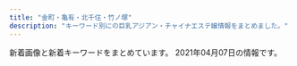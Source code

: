 ```yaml
---
title: "金町・亀有・北千住・竹ノ塚"
description: "キーワード別にの巨乳アジアン・チャイナエステ嬢情報をまとめました。"
---
```


新着画像と新着キーワードをまとめています。
2021年04月07日の情報です。

<DmmAffiliateIns />
<KeywordTable
  shops={
    [
    {
        "keywords": {},
        "station": "\u6885\u5cf6\u99c5",
        "img_links": [
            "http://relax-esthe.tokyo/css/m-top-right03.jpg",
            "http://relax-esthe.tokyo/css/staff/staff05.png",
            "http://relax-esthe.tokyo/css/m-head1.jpg",
            "http://relax-esthe.tokyo/css/staff/staff06.png",
            "http://relax-esthe.tokyo/css/staff/staff03.png",
            "http://relax-esthe.tokyo/css/staff/staff01.png",
            "http://relax-esthe.tokyo/css/m-top-right02.jpg",
            "http://relax-esthe.tokyo/css/staff/staff07.png",
            "http://relax-esthe.tokyo/images/call.png",
            "http://relax-esthe.tokyo/css/staff/staff0n.png",
            "http://relax-esthe.tokyo/css/top-left01.jpg",
            "http://relax-esthe.tokyo/css/m-yejiao.jpg",
            "http://relax-esthe.tokyo/css/m-top-right04.jpg",
            "http://relax-esthe.tokyo/css/staff/staff08.png",
            "http://relax-esthe.tokyo/css/m-top-right01.jpg",
            "http://relax-esthe.tokyo/css/m-top02.jpg",
            "http://relax-esthe.tokyo/css/staff/staff02.png",
            "http://relax-esthe.tokyo/css/m-right.jpg",
            "http://relax-esthe.tokyo/css/m-left.jpg"
        ],
        "name": "Amor-\u30a2\u30e2\u30fc\u30eb-",
        "url": "http://relax-esthe.tokyo/"
    },
    {
        "url": "http://manzoku666.ests.jp/",
        "img_links": [],
        "keywords": {},
        "name": "\u6e80\u8db3\u5ea6666",
        "station": "JR\u4e80\u6709\u99c5\u5317\u53e3"
    },
    {
        "keywords": {
            "86": 3,
            "87": 3
        },
        "name": "\u5927\u5bb6\u65cf",
        "station": "\u7af9\u30ce\u585a\u99c5\u6771\u53e3",
        "url": "http://esthe-aroma.xyz/",
        "img_links": [
            "http://esthe-aroma.xyz/images/clear.png",
            "http://esthe-aroma.xyz/images/esthe2.jpg",
            "http://esthe-aroma.xyz/images/staff.png",
            "http://esthe-aroma.xyz/images/cg02.jpg",
            "http://esthe-aroma.xyz/images/header3.png",
            "http://esthe-aroma.xyz/images/friend.png",
            "http://esthe-aroma.xyz/images/acc.jpg",
            "http://esthe-aroma.xyz/images/esthe1.jpg",
            "http://esthe-aroma.xyz/images/main-sp.jpg",
            "http://esthe-aroma.xyz/images/home_002.png",
            "http://esthe-aroma.xyz/images/acc1.jpg",
            "http://esthe-aroma.xyz/images/esthe3.jpg",
            "http://esthe-aroma.xyz/images/main1.jpg",
            "http://esthe-aroma.xyz/images/info.png",
            "http://esthe-aroma.xyz/images/cg01.jpg",
            "http://esthe-aroma.xyz/images/gallery.png",
            "http://esthe-aroma.xyz/images/link.png",
            "http://esthe-aroma.xyz/images/blog_002.png",
            "http://esthe-aroma.xyz/images/home.png"
        ]
    },
    {
        "img_links": [
            "http://www.luckystar.esturl.com/files/005-03.jpg",
            "http://www.luckystar.esturl.com/images/slider/2.jpg",
            "http://www.luckystar.esturl.com/img/pickup.jpg",
            "http://www.luckystar.esturl.com/files/002.jpg",
            "http://www.luckystar.esturl.com/files/005-02.jpg",
            "http://www.luckystar.esturl.com/files/002-02.jpg",
            "http://www.luckystar.esturl.com/files/003.jpg",
            "http://www.luckystar.esturl.com/files/001-02.jpg",
            "http://www.luckystar.esturl.com/files/001.jpg",
            "http://www.luckystar.esturl.com/files/001-03.jpg",
            "http://www.luckystar.esturl.com/images/slider/1.jpg",
            "http://www.luckystar.esturl.com/images/slider/3.jpg",
            "http://www.luckystar.esturl.com/files/003-03.jpg",
            "http://www.luckystar.esturl.com/files/002-03.jpg",
            "http://www.luckystar.esturl.com/files/003-02.jpg",
            "http://www.luckystar.esturl.com/files/005.jpg",
            "http://www.luckystar.esturl.com/img/goback.jpg",
            "http://www.luckystar.esturl.com/img/ttl_news.png",
            "http://www.luckystar.esturl.com/img/tel.png",
            "http://www.luckystar.esturl.com/img/btn_blog.png",
            "http://www.luckystar.esturl.com/img/ttl_info.png"
        ],
        "keywords": {
            "87": 4,
            "C": 11,
            "86": 4,
            "D": 8
        },
        "station": "JR\u4e80\u6709\u99c5\u5317\u53e3",
        "url": "http://www.luckystar.esturl.com/",
        "name": "\u30e9\u30c3\u30ad\u30fc\u30b9\u30bf\u30fc"
    },
    {
        "keywords": {},
        "station": "\u7dbe\u702c\u99c5\u897f\u53e3",
        "img_links": [
            "http://e-luxury.work/images/3.jpg",
            "http://e-luxury.work/images/1.jpg",
            "http://e-luxury.work/images/news.jpg",
            "http://e-luxury.work/img/mina1.jpg",
            "http://e-luxury.work/img/eri1.jpg",
            "http://e-luxury.work/images/int2.jpg",
            "http://e-luxury.work/img/kayo1.jpg",
            "http://e-luxury.work/images/6.jpg",
            "http://e-luxury.work/images/mobile.jpg",
            "http://e-luxury.work/images/sys.jpg",
            "http://e-luxury.work/images/4.jpg",
            "http://e-luxury.work/img/momoka1.jpg",
            "http://e-luxury.work/images/tel.jpg",
            "http://e-luxury.work/images/staff_t.jpg",
            "http://e-luxury.work/images/int1.jpg",
            "http://e-luxury.work/images/head.jpg",
            "http://e-luxury.work/images/tt.jpg",
            "http://e-luxury.work/img/kayo2.jpg",
            "http://e-luxury.work/images/7.jpg",
            "http://e-luxury.work/images/b1.jpg",
            "http://e-luxury.work/img/minami1.jpg",
            "http://e-luxury.work/images/2.jpg",
            "http://e-luxury.work/images/ta.jpg",
            "http://e-luxury.work/img/yuki1.jpg",
            "http://e-luxury.work/img/mimi1.jpg",
            "http://e-luxury.work/images/5.jpg",
            "http://e-luxury.work/images/interior_t.jpg"
        ],
        "name": "Angel",
        "url": "http://e-luxury.work/"
    },
    {
        "station": "JR\u91d1\u753a\u99c5\u5317\u53e3",
        "img_links": [
            "http://iyasinobara.oks.bz/photos/sites/36/2021/03/2021030303232197.jpg",
            "http://iyasinobara.oks.bz/images/top.jpg",
            "http://iyasinobara.oks.bz/photos/sites/36/2020/02/2020021401252254.jpg",
            "http://iyasinobara.oks.bz/images/s_staff.jpg",
            "http://iyasinobara.oks.bz/images/s_shedule.jpg",
            "http://iyasinobara.oks.bz/images/room1.jpg",
            "http://iyasinobara.oks.bz/photos/sites/36/2020/11/2020112101523963.jpg",
            "http://iyasinobara.oks.bz/images/room4.jpg",
            "http://iyasinobara.oks.bz/photos/sites/36/2019/12/2019121401184994.jpg",
            "http://iyasinobara.oks.bz/images/s_news.jpg",
            "http://iyasinobara.oks.bz/images/room2.jpg",
            "http://iyasinobara.oks.bz/images/mobile.jpg",
            "http://iyasinobara.oks.bz/images/room3.jpg"
        ],
        "name": "\u7652\u3057\u306e\u8594\u8587",
        "keywords": {
            "C": 16,
            "F": 5,
            "85": 5,
            "82": 5,
            "90": 5,
            "D": 10,
            "87": 5
        },
        "url": "http://iyasinobara.oks.bz/"
    },
    {
        "url": "https://anna.iest.info/",
        "keywords": {
            "80": 23,
            "85": 23,
            "87": 92,
            "D": 153,
            "86": 84,
            "88": 23,
            "C": 46,
            "E": 69,
            "83": 23
        },
        "station": "\u7af9\u30ce\u585a\u99c5\u6771\u53e3",
        "name": "\u5b89\u5a1c\u30fb\u30a2\u30f3\u30ca",
        "img_links": [
            "https://anna.iest.info/photos/sites/32/2020/09/2020092310053021.jpg",
            "https://anna.iest.info/images/room2.jpg",
            "https://anna.iest.info/photos/sites/32/2020/11/2020110204554291.jpg",
            "https://anna.iest.info/photos/sites/32/2021/01/2021012102543828.jpg",
            "https://anna.iest.info/photos/sites/32/2021/04/2021040703585933.jpg",
            "https://anna.iest.info/images/room1.jpg",
            "https://anna.iest.info/images/side_link03.png",
            "https://anna.iest.info/photos/sites/32/2020/12/2020122407252653.jpg",
            "https://anna.iest.info/photos/sites/32/2020/09/2020092310084345.jpg",
            "https://anna.iest.info/photos/sites/32/2021/03/202103090634171.jpg",
            "https://anna.iest.info/photos/sites/32/2021/01/202101230226466.jpg",
            "https://anna.iest.info/images/room3.jpg",
            "https://anna.iest.info/photos/sites/32/2021/03/2021030906341691.jpg",
            "https://anna.iest.info/images/room4.jpg",
            "https://anna.iest.info/images/05.jpg",
            "https://anna.iest.info/photos/sites/32/2020/09/2020092310230663.jpg",
            "https://anna.iest.info/images/09.jpg",
            "https://anna.iest.info/photos/sites/32/2020/09/2020092310095442.jpg",
            "https://anna.iest.info/photos/sites/32/2021/01/2021012102544587.jpg",
            "https://anna.iest.info/photos/sites/32/2021/01/2021012302265121.jpg",
            "https://anna.iest.info/photos/sites/32/2020/09/2020092310180247.jpg",
            "https://anna.iest.info/photos/sites/32/2020/09/2020092404431618.jpg",
            "https://anna.iest.info/images/top.png",
            "https://anna.iest.info/images/side_link02.png",
            "https://anna.iest.info/images/sp_top.jpg",
            "https://anna.iest.info/photos/sites/32/2020/09/2020092310053060.jpg",
            "https://anna.iest.info/photos/sites/32/2020/09/2020092310104790.jpg",
            "https://anna.iest.info/photos/sites/32/2020/10/2020102309073277.jpg"
        ]
    },
    {
        "url": "https://2020-es.com/",
        "keywords": {},
        "img_links": [
            "https://2020-es.com/uploaded/girlinfo/6/G1_6_1.jpg",
            "https://2020-es.com/img/photo_button.png",
            "https://2020-es.com/img/course/1.png",
            "https://2020-es.com/img/course/3.png",
            "https://2020-es.com/img/course/4.png",
            "https://2020-es.com/uploaded/girlinfo/7/G1_7_1.jpg",
            "https://2020-es.com/img/menu/1_off.png",
            "https://2020-es.com/img/fmenu/4_off.png",
            "https://2020-es.com/img/menu/6_off.png",
            "https://2020-es.com/img/menu/5_off.png",
            "https://2020-es.com/img/menu/3_off.png",
            "https://2020-es.com/img/fmenu/3_off.png",
            "https://2020-es.com/img/fmenu/2_off.png",
            "https://2020-es.com/img/course/2.png",
            "https://2020-es.com/img/fmenu/call_off.png",
            "https://2020-es.com/img/google_button.png",
            "https://2020-es.com/img/menu/2_off.png",
            "https://2020-es.com/img/menu/4_off.png",
            "https://2020-es.com/img/fmenu/1_off.png"
        ],
        "name": "2020",
        "station": "JR\u4e80\u6709\u99c5\u5317\u53e3"
    },
    {
        "img_links": [
            "https://image.jimcdn.com/app/cms/image/transf/dimension=1080x1024:format=jpg/path/s491738307dab8ed0/image/i8114f4be25f79eef/version/1617353476/image.jpg",
            "https://image.jimcdn.com/app/cms/image/transf/none/path/s491738307dab8ed0/image/iba7a970dbc047ea1/version/1615546334/image.jpg",
            "https://image.jimcdn.com/app/cms/image/transf/dimension=1080x1024:format=jpg/path/s491738307dab8ed0/image/i0ab0a1b77accb1c7/version/1616305682/image.jpg",
            "https://image.jimcdn.com/app/cms/image/transf/dimension=1080x1024:format=jpg/path/s491738307dab8ed0/image/ie54739bfe4411825/version/1617353438/image.jpg",
            "https://image.jimcdn.com/app/cms/image/transf/none/path/s491738307dab8ed0/image/i5806f8c0fbbca598/version/1417614009/image.jpg"
        ],
        "url": "https://kungangm.jimdofree.com/",
        "name": "\u541b\u5b89",
        "station": "\u5800\u5207\u83d6\u84b2\u5712\u99c5",
        "keywords": {}
    },
    {
        "name": "\u7e01",
        "img_links": [
            "http://rakuen.ies.fun/images/mobile.jpg",
            "http://rakuen.ies.fun/images/s_news.jpg",
            "http://rakuen.ies.fun/images/tel.jpg",
            "http://rakuen.ies.fun/images/s3.jpg",
            "http://rakuen.ies.fun/images/s_staff.png",
            "http://rakuen.ies.fun/images/info2.jpg",
            "http://rakuen.ies.fun/photos/sites/40/2021/04/2021040203112232.jpg",
            "http://rakuen.ies.fun/photos/sites/40/2021/04/2021040203112138.jpg",
            "http://rakuen.ies.fun/images/s_link.png",
            "http://rakuen.ies.fun/images/room2.jpg",
            "http://rakuen.ies.fun/images/room4.jpg",
            "http://rakuen.ies.fun/photos/sites/40/2021/04/2021040203112298.jpg",
            "http://rakuen.ies.fun/images/room3.jpg",
            "http://rakuen.ies.fun/images/info.jpg",
            "http://rakuen.ies.fun/images/room1.jpg",
            "http://rakuen.ies.fun/photos/sites/40/2021/04/202104020311230.jpg"
        ],
        "station": "\u897f\u65b0\u4e95\u99c5\u897f\u53e3",
        "keywords": {
            "86": 10,
            "85": 5,
            "\u80f8": 2,
            "D": 15,
            "C": 5,
            "83": 5
        },
        "url": "http://rakuen.ies.fun/"
    },
    {
        "keywords": {},
        "name": "\u7652\u3057\u306e\u5bb6",
        "station": "JR\u4e80\u6709\u99c5\u5317\u53e3",
        "img_links": [
            "http://www.maria0228.com/img/yuri.jpg",
            "http://www.maria0228.com/img/nana.jpg",
            "http://www.maria0228.com/img/danni.jpg",
            "http://www.maria0228.com/img/2.jpg",
            "http://www.maria0228.com/img/1.jpg",
            "http://www.maria0228.com/img/5.jpg",
            "http://www.maria0228.com/img/6.jpg",
            "http://www.maria0228.com/img/7.jpg",
            "http://www.maria0228.com/img/erika.jpg",
            "http://www.maria0228.com/img/aya.jpg",
            "http://www.maria0228.com/img/3.jpg",
            "http://www.maria0228.com/img/mina.jpg",
            "http://www.maria0228.com/img/ayumi.jpg",
            "http://www.maria0228.com/img/4.jpg"
        ],
        "url": "http://www.maria0228.com/"
    },
    {
        "name": "\u5065\u5eb7\u306e\u5bb6",
        "keywords": {},
        "url": "http://kenkounoie-umejima.este88.com/",
        "img_links": [
            "http://kenkounoie-umejima.este88.com/images/qr.jpg",
            "http://kenkounoie-umejima.este88.com/gals/ai1.jpg",
            "http://kenkounoie-umejima.este88.com/images/acc1.jpg",
            "http://kenkounoie-umejima.este88.com/gals/akane1.jpg",
            "http://kenkounoie-umejima.este88.com/images/acc5.jpg",
            "http://kenkounoie-umejima.este88.com/images/img4.jpg",
            "http://kenkounoie-umejima.este88.com/images/info.png",
            "http://kenkounoie-umejima.este88.com/gals/rika1.jpg",
            "http://kenkounoie-umejima.este88.com/images/acc3.jpg",
            "http://kenkounoie-umejima.este88.com/gals/emi1.jpg",
            "http://kenkounoie-umejima.este88.com/i/sp02.jpg",
            "http://kenkounoie-umejima.este88.com/images/img2.jpg",
            "http://kenkounoie-umejima.este88.com/images/acc4.jpg",
            "http://kenkounoie-umejima.este88.com/gals/mimi1.jpg",
            "http://kenkounoie-umejima.este88.com/images/img3.jpg",
            "http://kenkounoie-umejima.este88.com/images/img1.jpg",
            "http://kenkounoie-umejima.este88.com/images/acc2.jpg",
            "http://kenkounoie-umejima.este88.com/gals/risa1.jpg",
            "http://kenkounoie-umejima.este88.com/gals/kiki1.jpg"
        ],
        "station": "\u6885\u5cf6\u99c5"
    },
    {
        "url": "http://ayase-ai.jpest.net/",
        "keywords": {},
        "name": "\u611b",
        "img_links": [
            "http://ayase-ai.jpest.net/uploads//sites/33/2020/11/g1-225x300.jpg",
            "http://ayase-ai.jpest.net/uploads//sites/33/2020/12/main_bottom.png",
            "http://ayase-ai.jpest.net/uploads//sites/33/2020/11/g6.jpg",
            "http://ayase-ai.jpest.net/uploads//sites/33/2020/12/shishu-2.png",
            "http://ayase-ai.jpest.net/uploads//sites/33/2020/12/re.jpg",
            "http://ayase-ai.jpest.net/uploads//sites/33/2020/12/r3-1.png",
            "http://ayase-ai.jpest.net/uploads//sites/33/2020/11/g2-225x300.jpg",
            "http://ayase-ai.jpest.net/uploads//sites/33/2020/12/r2-1.png",
            "http://ayase-ai.jpest.net/uploads//sites/33/2020/12/r4-1.png",
            "http://ayase-ai.jpest.net/uploads//sites/33/2020/11/g5-225x300.jpg",
            "http://ayase-ai.jpest.net/uploads//sites/33/2021/01/g1-225x300.jpg",
            "http://ayase-ai.jpest.net/uploads//sites/33/2020/11/m-top02-1.jpg",
            "http://ayase-ai.jpest.net/uploads//sites/33/2020/12/main_top.png",
            "http://ayase-ai.jpest.net/uploads//sites/33/2020/12/mobile-1.jpg",
            "http://ayase-ai.jpest.net/uploads//sites/33/2020/11/g2.jpg",
            "http://ayase-ai.jpest.net/uploads//sites/33/2020/12/main_top-1.png",
            "http://ayase-ai.jpest.net/uploads//sites/33/2020/11/g1.jpg",
            "http://ayase-ai.jpest.net/uploads//sites/33/2020/11/g3.jpg",
            "http://ayase-ai.jpest.net/uploads//sites/33/2020/11/g5.jpg",
            "http://ayase-ai.jpest.net/uploads//sites/33/2020/12/main_bottom-1.png",
            "http://ayase-ai.jpest.net/uploads//sites/33/2020/11/g4.jpg",
            "http://ayase-ai.jpest.net/uploads//sites/33/2020/12/r1.png",
            "http://ayase-ai.jpest.net/uploads//sites/33/2020/11/g3-225x300.jpg",
            "http://ayase-ai.jpest.net/uploads//sites/33/2020/12/ss.png",
            "http://ayase-ai.jpest.net/uploads//sites/33/2020/12/ma01-1.jpg",
            "http://ayase-ai.jpest.net/uploads//sites/33/2020/11/g4-225x300.jpg",
            "http://ayase-ai.jpest.net/uploads//sites/33/2021/01/g1.jpg",
            "http://ayase-ai.jpest.net/uploads//sites/33/2020/11/g6-225x300.jpg"
        ],
        "station": "\u7dbe\u702c\u99c5\u6771\u53e3"
    },
    {
        "station": "JR\u4e80\u6709\u99c5\u5357\u53e3",
        "name": "Plaisir\u30fb\u30d7\u30ec\u30b8\u30fc\u30eb",
        "img_links": [
            "https://bright.xyz.mn/images/top.png",
            "https://bright.xyz.mn/images/mobile.jpg",
            "https://bright.xyz.mn/photos/sites/10/2020/02/2020022201512635-308x411.jpg",
            "https://bright.xyz.mn/photos/sites/10/2020/07/202007261153576.jpg",
            "https://bright.xyz.mn/photos/sites/10/2021/02/2021020306534154-308x411.jpg",
            "https://bright.xyz.mn/photos/sites/10/2020/08/2020081003373252.jpg",
            "https://bright.xyz.mn/photos/sites/10/2020/02/2020022201512635.jpg",
            "https://bright.xyz.mn/photos/sites/10/2020/01/2020010607464468-308x411.jpg",
            "https://bright.xyz.mn/photos/sites/10/2020/02/2020022201512671.jpg",
            "https://bright.xyz.mn/photos/sites/10/2021/02/2021021807083143.jpg",
            "https://bright.xyz.mn/images/s_news.jpg",
            "https://bright.xyz.mn/photos/sites/10/2020/11/2020112603202074.jpg",
            "https://bright.xyz.mn/photos/sites/10/2021/03/2021031707474096.jpg",
            "https://bright.xyz.mn/photos/sites/10/2020/08/2020081003373131.jpg",
            "https://bright.xyz.mn/images/s_therapist.jpg",
            "https://bright.xyz.mn/photos/sites/10/2020/07/2020072611535558.jpg",
            "https://bright.xyz.mn/photos/sites/10/2020/11/2020112603202074-308x411.jpg",
            "https://bright.xyz.mn/photos/sites/10/2020/11/2020110507362248.jpg",
            "https://bright.xyz.mn/images/line.png",
            "https://bright.xyz.mn/images/s_face.jpg",
            "https://bright.xyz.mn/photos/sites/10/2021/03/2021031707474096-308x411.jpg",
            "https://bright.xyz.mn/photos/sites/10/2020/01/2020010607464468.jpg",
            "https://bright.xyz.mn/images/1.jpg",
            "https://bright.xyz.mn/images/s_pick.png",
            "https://bright.xyz.mn/images/new.jpg",
            "https://bright.xyz.mn/images/2.jpg",
            "https://bright.xyz.mn/images/s_link.jpg",
            "https://bright.xyz.mn/images/news_bj3.jpg",
            "https://bright.xyz.mn/images/end.png",
            "https://bright.xyz.mn/images/staff_bj3.jpg",
            "https://bright.xyz.mn/photos/sites/10/2020/07/2020072612030016.jpg",
            "https://bright.xyz.mn/photos/sites/10/2021/02/2021020306534154.jpg"
        ],
        "keywords": {
            "92": 20,
            "87": 40,
            "E": 64,
            "89": 20,
            "H": 20,
            "F": 40,
            "D": 64,
            "83": 20,
            "86": 20,
            "88": 80,
            "G": 22
        },
        "url": "https://bright.xyz.mn/"
    },
    {
        "keywords": {
            "C": 2,
            "89": 1,
            "87": 2,
            "D": 1
        },
        "url": "http://raku.est888.com/",
        "img_links": [
            "http://raku.est888.com/css/staff/staff0001-a.png",
            "http://raku.est888.com/css/staff/staff002-a.png",
            "http://raku.est888.com/css/osusume01.jpg",
            "http://raku.est888.com/css/tel.png",
            "http://raku.est888.com/css/nav/nav-004.jpg",
            "http://raku.est888.com/css/staff/staff01-a.png",
            "http://raku.est888.com/css/nav/nav-001.jpg",
            "http://raku.est888.com/css/nav/nav-006.jpg",
            "http://raku.est888.com/css/nav/nav-003.jpg",
            "http://raku.est888.com/css/top02-left.png",
            "http://raku.est888.com/css/nav/nav-002.jpg",
            "http://raku.est888.com/css/nav/nav-005.jpg",
            "http://raku.est888.com/css/01.jpg"
        ],
        "name": "\u697d",
        "station": "JR\u91d1\u753a\u99c5\u5317\u53e3"
    },
    {
        "img_links": [
            "http://komajo2.a1.ies.bz/upload/sites/13/2021/03/2021031018112457.jpg",
            "http://komajo2.a1.ies.bz/upload/sites/13/2021/03/2021031018104675.jpg",
            "https://lux.abnavi.info/images/room1.jpg",
            "https://lux.abnavi.info/images/nbj3.jpg",
            "https://lux.abnavi.info/images/room3.jpg",
            "https://lux.abnavi.info/images/s_pick.jpg",
            "https://lux.abnavi.info/photos/sites/13/2021/03/2021032112464790.jpg",
            "https://lux.abnavi.info/images/top.png",
            "https://lux.abnavi.info/images/s_staff.png",
            "https://lux.abnavi.info/photos/sites/13/2021/03/2021031018112378.jpg",
            "https://lux.abnavi.info/images/info.jpg",
            "https://lux.abnavi.info/images/s_news.png",
            "https://lux.abnavi.info/photos/sites/13/2021/03/2021031018112457.jpg",
            "http://komajo2.a1.ies.bz/upload/sites/13/2021/03/2021031018104825.jpg",
            "https://lux.abnavi.info/photos/sites/13/2021/03/2021031018104825.jpg",
            "https://lux.abnavi.info/photos/sites/13/2021/03/202103101811253.jpg",
            "https://lux.abnavi.info/images/room2.jpg",
            "https://lux.abnavi.info/images/nbj1.png",
            "http://komajo2.a1.ies.bz/upload/sites/13/2021/03/202103101811253.jpg",
            "https://lux.abnavi.info/images/room4.jpg",
            "http://komajo2.a1.ies.bz/upload/sites/13/2021/03/2021031018112378.jpg",
            "https://lux.abnavi.info/photos/sites/13/2021/03/2021031018104675.jpg",
            "https://lux.abnavi.info/images/mobile.png",
            "https://lux.abnavi.info/images/s_link.png"
        ],
        "name": "Bijou\uff5e\u30d3\u30b8\u30e5\u30fc\uff5e",
        "station": "JR\u4e80\u6709\u99c5\u5357\u53e3",
        "keywords": {
            "86": 1,
            "90": 1,
            "E": 2,
            "87": 2,
            "85": 1,
            "D": 2,
            "F": 2,
            "88": 1,
            "C": 14
        },
        "url": "https://lux.abnavi.info/"
    },
    {
        "url": "http://urara.tyo.cm/",
        "station": "JR\u91d1\u753a\u99c5\u5317\u53e3",
        "keywords": {
            "86": 48,
            "87": 12,
            "84": 12,
            "85": 48,
            "D": 120
        },
        "name": "\u9e97",
        "img_links": [
            "http://urara.tyo.cm/photos/sites/5/2020/11/2020112706272440.jpg",
            "http://urara.tyo.cm/images/link_nav03.png",
            "http://urara.tyo.cm/photos/sites/5/2020/07/2020072904152474.jpg",
            "http://urara.tyo.cm/images/slider02.png",
            "http://urara.tyo.cm/photos/sites/5/2020/07/2020072904152344.jpg",
            "http://urara.tyo.cm/photos/sites/5/2021/02/2021021804210413.jpg",
            "http://urara.tyo.cm/images/link_nav05.png",
            "http://urara.tyo.cm/photos/sites/5/2020/10/2020101305325670.jpg",
            "http://urara.tyo.cm/images/link_nav01.png",
            "http://urara.tyo.cm/images/link_nav06.png",
            "http://urara.tyo.cm/images/tit_info01.png",
            "http://urara.tyo.cm/photos/sites/5/2021/03/2021032608104729.jpg",
            "http://urara.tyo.cm/images/link_nav02.png",
            "http://urara.tyo.cm/images/top.png",
            "http://urara.tyo.cm/photos/sites/5/2020/08/2020082101302071.jpg",
            "http://urara.tyo.cm/images/bg_infotit.png",
            "http://urara.tyo.cm/images/tit_staff02.png",
            "http://urara.tyo.cm/images/tit_info02.png",
            "http://urara.tyo.cm/images/slider01.png",
            "http://urara.tyo.cm/photos/sites/5/2020/09/2020091508111353.jpg",
            "http://urara.tyo.cm/images/slider03.png",
            "http://urara.tyo.cm/images/link_nav04.png",
            "http://urara.tyo.cm/images/ico02.png",
            "http://urara.tyo.cm/images/tit_staff01.png",
            "http://urara.tyo.cm/photos/sites/5/2020/07/2020072904152581.jpg",
            "http://urara.tyo.cm/photos/sites/5/2020/07/2020072904152438.jpg",
            "http://urara.tyo.cm/images/pagetop.png"
        ]
    },
    {
        "url": "http://ningyo-hime.com/",
        "img_links": [
            "http://ningyo-hime.com/js/sliderLine/slide_prev.png",
            "http://ningyo-hime.com/staffPhoto/s20200707192550.jpg",
            "http://ningyo-hime.com/images/mobile.jpg",
            "http://ningyo-hime.com/staffPhoto/s20191003141511.jpg",
            "http://ningyo-hime.com/images/slider1/01.jpg",
            "http://ningyo-hime.com/uploadfiles/Image/campaignNingyoHimeCom.jpg",
            "http://ningyo-hime.com/staffPhoto/b20191003141511.jpg",
            "http://ningyo-hime.com/staffPhoto/b20201212104914.jpg",
            "http://ningyo-hime.com/staffPhoto/b20200905132814.jpg",
            "http://ningyo-hime.com/staffPhoto/s20201212112712.jpg",
            "http://ningyo-hime.com/images/returnBtn.png",
            "http://ningyo-hime.com/staffPhoto/s20201101082513.jpg",
            "http://ningyo-hime.com/staffPhoto/s20200626161755.jpg",
            "http://ningyo-hime.com/staffPhoto/s20201230174356.jpg",
            "http://ningyo-hime.com/staffPhoto/b20200626161755.jpg",
            "http://ningyo-hime.com/images/slider1/03.jpg",
            "http://ningyo-hime.com/staffPhoto/b20201101082513.jpg",
            "http://ningyo-hime.com/staffPhoto/b20201230174356.jpg",
            "http://ningyo-hime.com/staffPhoto/b20200707192550.jpg",
            "http://ningyo-hime.com/staffPhoto/b20201212112712.jpg",
            "http://ningyo-hime.com/js/sliderLine/slide_next.png",
            "http://ningyo-hime.com/images/gallery1.png",
            "http://ningyo-hime.com/staffPhoto/b20200630134438.jpg",
            "http://ningyo-hime.com/staffPhoto/s20200905132814.jpg",
            "http://ningyo-hime.com/staffPhoto/s20201212104914.jpg",
            "http://ningyo-hime.com/staffPhoto/s20200630134438.jpg"
        ],
        "station": "\u7dbe\u702c\u99c5\u6771\u53e3",
        "name": "\u4eba\u9b5a\u59eb",
        "keywords": {
            "D": 5,
            "C": 2,
            "84": 1
        }
    },
    {
        "keywords": {
            "C": 3,
            "85": 2,
            "D": 3,
            "91": 1,
            "89": 1,
            "84": 1,
            "E": 1,
            "90": 5
        },
        "img_links": [
            "http://spring.est888.com/css/staff/staff17-b.png",
            "http://spring.est888.com/css/staff/staff17.png",
            "http://spring.est888.com/css/staff/staff012-b.png",
            "http://spring.est888.com/css/staff/staff11-b.png",
            "http://spring.est888.com/css/staff/staff004.png",
            "http://spring.est888.com/css/staff/staff11-a.png",
            "http://spring.est888.com/css/staff/staff11.png",
            "http://spring.est888.com/css/staff/staff001.png",
            "http://spring.est888.com/css/staff/staff001-a.png",
            "http://spring.est888.com/css/staff/staff16-a.png",
            "http://spring.est888.com/css/staff/staff0005.png",
            "http://spring.est888.com/css/staff/staff004-a.png",
            "http://spring.est888.com/css/staff/staff004-b.png",
            "http://spring.est888.com/css/staff/staff0005-b.png",
            "http://spring.est888.com/css/staff/staff17-a.png",
            "http://spring.est888.com/css/nav/nav-005.png",
            "http://spring.est888.com/css/staff/staff14.png",
            "http://spring.est888.com/css/top0000000003.jpg",
            "http://spring.est888.com/css/staff/staff0005-a.png",
            "http://spring.est888.com/css/staff/staff16-b.png",
            "http://spring.est888.com/css/nav/nav-002.png",
            "http://spring.est888.com/css/nav/nav-006.png",
            "http://spring.est888.com/css/staff/staff001-b.png",
            "http://spring.est888.com/css/nav/nav-004.png",
            "http://spring.est888.com/css/tel.png",
            "http://spring.est888.com/css/staff/staff16.png",
            "http://spring.est888.com/css/top001.png",
            "http://spring.est888.com/css/staff/staff012-a.png",
            "http://spring.est888.com/css/staff/staff0010-b.png",
            "http://spring.est888.com/css/staff/staff010-a.png",
            "http://spring.est888.com/css/staff/staff012.png",
            "http://spring.est888.com/css/staff/staff13.png",
            "http://spring.est888.com/css/staff/staff14-a.png",
            "http://spring.est888.com/css/staff/staff010.png",
            "http://spring.est888.com/css/staff/staff13-a.png",
            "http://spring.est888.com/css/staff/staff14-b.png",
            "http://spring.est888.com/css/nav/nav-003.png",
            "http://spring.est888.com/css/nav/nav-001.png"
        ],
        "station": "JR\u91d1\u753a\u99c5\u5317\u53e3",
        "name": "Spring \uff5e\u30b9\u30d7\u30ea\u30f3\u30b0\uff5e",
        "url": "http://spring.est888.com/"
    },
    {
        "url": "http://www.yurikago-massage.work/",
        "station": "JR\u91d1\u753a\u99c5\u5317\u53e3",
        "img_links": [
            "http://www.yurikago-massage.work/img/st8.jpg",
            "http://www.yurikago-massage.work/img/st13.jpg",
            "http://www.yurikago-massage.work/img/sta12.jpg",
            "http://www.yurikago-massage.work/img/sta8.jpg",
            "http://www.yurikago-massage.work/img/fla-1.jpg",
            "http://www.yurikago-massage.work/img/st6.jpg",
            "http://www.yurikago-massage.work/img/st09.jpg",
            "http://www.yurikago-massage.work/img/sta10.jpg",
            "http://www.yurikago-massage.work/img/sta11.jpg",
            "http://www.yurikago-massage.work/img/sta6.jpg",
            "http://www.yurikago-massage.work/img/st11.jpg",
            "http://www.yurikago-massage.work/img/sta7.jpg",
            "http://www.yurikago-massage.work/img/sta9.jpg",
            "http://www.yurikago-massage.work/img/st10.jpg",
            "http://www.yurikago-massage.work/img/nos.jpg",
            "http://www.yurikago-massage.work/img/st12.jpg",
            "http://www.yurikago-massage.work/img/st7.jpg",
            "http://www.yurikago-massage.work/img/st9.jpg",
            "http://www.yurikago-massage.work/img/mo.png",
            "http://www.yurikago-massage.work/img/botton.jpg",
            "http://www.yurikago-massage.work/img/fla-2.jpg",
            "http://www.yurikago-massage.work/img/sta13.jpg"
        ],
        "name": "\u3086\u308a\u304b\u3054",
        "keywords": {
            "85": 8,
            "87": 4,
            "F": 4,
            "C": 15,
            "E": 4,
            "D": 14,
            "86": 6,
            "88": 4
        }
    },
    {
        "url": "http://iris.este.work/",
        "station": "JR\u5317\u5343\u4f4f\u99c5\u6771\u53e3",
        "name": "IRIS \uff5e\u30a2\u30a4\u30ea\u30b9\uff5e",
        "keywords": {
            "84": 1,
            "83": 1,
            "D": 4,
            "85": 3,
            "87": 1,
            "E": 2,
            "C": 2,
            "86": 3,
            "90": 1
        },
        "img_links": [
            "http://iris.este.work/2/uploadimg/1604372331.jpg",
            "http://iris.este.work/s1.png",
            "http://iris.este.work/sys2.jpg",
            "http://iris.este.work/staff_t.jpg",
            "http://iris.este.work/2/uploadimg/1607661251.jpg",
            "http://iris.este.work/sys1.jpg",
            "http://iris.este.work/2/uploadimg/1597806778.jpg",
            "http://iris.este.work/news.jpg",
            "http://iris.este.work/2/uploadimg/1610606666.jpg",
            "http://iris.este.work/2/uploadimg/1615527059.jpeg",
            "http://iris.este.work/int1.png",
            "http://iris.este.work/2/uploadimg/1591787978.jpg",
            "http://iris.este.work/2/uploadimg/1597642441.jpeg",
            "http://iris.este.work/2/uploadimg/1587527512.jpg",
            "http://iris.este.work/head.jpg",
            "http://iris.este.work/2/uploadimg/1587527299.jpg",
            "http://iris.este.work/2/uploadimg/1610606533.jpg"
        ]
    },
    {
        "keywords": {
            "C": 2,
            "D": 20,
            "86": 32
        },
        "url": "http://massage-esthe.red/",
        "img_links": [
            "http://massage-esthe.red/images/e.jpg",
            "http://massage-esthe.red/images/slider/slide2.png",
            "http://massage-esthe.red/images/qr.jpg",
            "http://massage-esthe.red/images/an_3_02.jpg",
            "http://massage-esthe.red/images/slider/slide1.png",
            "http://massage-esthe.red/images/slider/slide4s.png",
            "http://massage-esthe.red/images/an_5_01.jpg",
            "http://massage-esthe.red/images/an_4_02.jpg",
            "http://massage-esthe.red/images/an_2_02.jpg",
            "http://massage-esthe.red/images/r6.jpg",
            "http://massage-esthe.red/images/staff_images/sta6.jpg",
            "http://massage-esthe.red/images/slider/slide5.png",
            "http://massage-esthe.red/images/staff_images/sta2.jpg",
            "http://massage-esthe.red/images/slider/slide3.png",
            "http://massage-esthe.red/images/an_6_02.jpg",
            "http://massage-esthe.red/images/line1.jpg",
            "http://massage-esthe.red/images/staff_images/sl.png",
            "http://massage-esthe.red/images/an_3_01.jpg",
            "http://massage-esthe.red/images/an_1_02.jpg",
            "http://massage-esthe.red/images/staff_images/sta9.jpg",
            "http://massage-esthe.red/images/no.png",
            "http://massage-esthe.red/images/staff_images/st1.jpg",
            "http://massage-esthe.red/images/staff_images/sta3.jpg",
            "http://massage-esthe.red/images/staff_images/sta1.jpg",
            "http://massage-esthe.red/images/staff_images/st2.jpg",
            "http://massage-esthe.red/images/line.jpg",
            "http://massage-esthe.red/images/r5.jpg",
            "http://massage-esthe.red/images/slider/slide4.png",
            "http://massage-esthe.red/images/slider/slide5s.png",
            "http://massage-esthe.red/images/slider/slide3s.png",
            "http://massage-esthe.red/images/an_6_01.jpg",
            "http://massage-esthe.red/images/index-1.jpg",
            "http://massage-esthe.red/images/staff_images/sta7.jpg",
            "http://massage-esthe.red/images/staff_images/st3.jpg",
            "http://massage-esthe.red/images/an_4_01.jpg",
            "http://massage-esthe.red/images/slider/slide2s.png",
            "http://massage-esthe.red/images/staff_images/st6.jpg",
            "http://massage-esthe.red/images/staff_images/sta5.jpg",
            "http://massage-esthe.red/images/r3.jpg",
            "http://massage-esthe.red/images/slider/slide1s.png",
            "http://massage-esthe.red/images/r2.jpg",
            "http://massage-esthe.red/images/staff_images/st5.jpg",
            "http://massage-esthe.red/images/an_2_01.jpg",
            "http://massage-esthe.red/images/staff_images/sta4.jpg",
            "http://massage-esthe.red/images/fbb.jpg",
            "http://massage-esthe.red/images/index-2.jpg",
            "http://massage-esthe.red/images/an_5_02.jpg",
            "http://massage-esthe.red/images/r4.jpg",
            "http://massage-esthe.red/images/staff_images/st4.jpg",
            "http://massage-esthe.red/images/r7.jpg",
            "http://massage-esthe.red/images/an_1_01.jpg",
            "http://massage-esthe.red/images/staff_images/st7.jpg",
            "http://massage-esthe.red/images/staff_images/st9.jpg"
        ],
        "station": "JR\u4e80\u6709\u99c5\u5317\u53e3",
        "name": "BODY RESORT"
    },
    {
        "station": "\u7dbe\u702c\u99c5\u6771\u53e3",
        "name": "\u6fc0\u5b89\u5929\u4f7f",
        "url": "http://starrysky.esnavi.work/",
        "keywords": {
            "88": 9,
            "\u80f8": 1,
            "E": 9,
            "D": 9,
            "83": 9,
            "85": 18,
            "90": 18,
            "C": 9
        },
        "img_links": [
            "http://starrysky.esnavi.work/2/uploadimg/1596225793.jpg",
            "http://starrysky.esnavi.work/2/uploadimg/1565558725.jpg",
            "http://starrysky.esnavi.work/iDl2toJilLq62VX.png",
            "http://starrysky.esnavi.work/2/uploadimg/1574764277.jpg",
            "http://starrysky.esnavi.work/2/uploadimg/1617615141.jpeg",
            "http://starrysky.esnavi.work/2/uploadimg/1609136908.jpeg",
            "http://starrysky.esnavi.work/2/uploadimg/1609136727.jpeg",
            "https://pwchp.com/images_editor/124/images/1559717095-146381_2.jpg",
            "http://starrysky.esnavi.work/1-1PZ515095RN.jpg",
            "http://starrysky.esnavi.work/vis_theptframe.png",
            "https://century.pwchp.com/images/vis_theptframe.png"
        ]
    },
    {
        "img_links": [
            "http://aroma-heal.com/img/t-r.jpg",
            "http://aroma-heal.com/img/tit.jpg",
            "http://aroma-heal.com/img/t-a.jpg",
            "http://aroma-heal.com/staff/aoi/01.jpg",
            "http://aroma-heal.com/img/paypay.png",
            "http://aroma-heal.com/img/sys3.png",
            "http://aroma-heal.com/img/info.jpg",
            "http://aroma-heal.com/img/sys1.png",
            "http://aroma-heal.com/staff/yuki/01.jpg",
            "http://aroma-heal.com/img/add.jpg",
            "http://aroma-heal.com/img/sys4.png",
            "http://aroma-heal.com/img/sysetc.png",
            "http://aroma-heal.com/img/pic.jpg",
            "http://aroma-heal.com/img/sys2.png",
            "http://aroma-heal.com/img/botton.jpg",
            "http://aroma-heal.com/staff/mimi/01.jpg",
            "http://aroma-heal.com/img/tel.jpg",
            "http://aroma-heal.com/img/t-t.jpg",
            "http://aroma-heal.com/img/pc.jpg",
            "http://aroma-heal.com/img/t-o.jpg",
            "http://aroma-heal.com/img/adrs.jpg",
            "http://aroma-heal.com/img/cam.jpg",
            "http://aroma-heal.com/img/t-s.jpg"
        ],
        "keywords": {},
        "station": "JR\u5317\u5343\u4f4f\u99c5\u6771\u53e3",
        "name": "\u7f8e\u5802",
        "url": "http://aroma-heal.com/"
    },
    {
        "keywords": {
            "G": 1,
            "C": 4,
            "90": 3,
            "E": 2,
            "84": 1,
            "91": 1,
            "85": 3,
            "89": 1
        },
        "name": "Spring-\u30b9\u30d7\u30ea\u30f3\u30b0-",
        "url": "http://spring02.est888.com/",
        "station": "\u7dbe\u702c\u99c5\u897f\u53e3",
        "img_links": [
            "http://spring02.est888.com/css/nav/nav-006.png",
            "http://spring02.est888.com/css/staff/staff005-a.png",
            "http://spring02.est888.com/css/staff/staff01-a.png",
            "http://spring02.est888.com/css/staff/staff09.png",
            "http://spring02.est888.com/css/staff/staff010.png",
            "http://spring02.est888.com/css/staff/staff005.png",
            "http://spring02.est888.com/css/staff/staff03-a.png",
            "http://spring02.est888.com/css/staff/staff09-b.png",
            "http://spring02.est888.com/css/staff/staff010-a.png",
            "http://spring02.est888.com/css/staff/staff12.png",
            "http://spring02.est888.com/css/tel.png",
            "http://spring02.est888.com/css/nav/nav-004.png",
            "http://spring02.est888.com/css/staff/staff12-b.png",
            "http://spring02.est888.com/css/staff/staff01.png",
            "http://spring02.est888.com/css/osusume01.png",
            "http://spring02.est888.com/css/staff/staff008-b.png",
            "http://spring02.est888.com/css/staff/staff12-a.png",
            "http://spring02.est888.com/css/nav/nav-001.png",
            "http://spring02.est888.com/css/nav/nav-003.png",
            "http://spring02.est888.com/css/nav/nav-002.png",
            "http://spring02.est888.com/css/staff/staff003-b.png",
            "http://spring02.est888.com/css/staff/staff03.png",
            "http://spring02.est888.com/css/staff/staff005-b.png",
            "http://spring02.est888.com/css/staff/staff11-a.png",
            "http://spring02.est888.com/css/staff/staff09-a.png",
            "http://spring02.est888.com/css/staff/staff010-b.png",
            "http://spring02.est888.com/css/staff/staff01-b.png",
            "http://spring02.est888.com/css/top01.png",
            "http://spring02.est888.com/css/nav/nav-005.png",
            "http://spring02.est888.com/css/staff/staff11-b.png",
            "http://spring02.est888.com/css/staff/staff11.png",
            "http://spring02.est888.com/css/staff/staff0008.png",
            "http://spring02.est888.com/css/staff/staff04-b.png",
            "http://spring02.est888.com/css/top02-left.png",
            "http://spring02.est888.com/css/staff/staff04-a.png",
            "http://spring02.est888.com/css/top04.png",
            "http://spring02.est888.com/css/staff/staff04.png",
            "http://spring02.est888.com/css/top003.png"
        ]
    },
    {
        "name": "\u5fc3",
        "keywords": {},
        "url": "http://sumirety.xyz/",
        "station": "\u6885\u5cf6\u99c5",
        "img_links": []
    },
    {
        "station": "\u7dbe\u702c\u99c5\u6771\u53e3",
        "keywords": {},
        "name": "Angela \u30a2\u30f3\u30b8\u30a7\u30e9",
        "url": "http://angela.esjp.xyz/",
        "img_links": [
            "http://angela.esjp.xyz/images/roomimg/photo01.jpg",
            "http://angela.esjp.xyz/girl/2.jpg",
            "http://angela.esjp.xyz/images/staff_bg.png",
            "http://angela.esjp.xyz/images/roomimg/photo02.jpg",
            "http://angela.esjp.xyz/images/topbg.jpg",
            "http://angela.esjp.xyz/images/nophotos.jpg",
            "http://angela.esjp.xyz/images/newsbg.png",
            "http://angela.esjp.xyz/girl/4.jpg",
            "http://angela.esjp.xyz/girl/1.jpg",
            "http://angela.esjp.xyz/girl/3.jpg",
            "http://angela.esjp.xyz/images/mobile_bg.png",
            "http://angela.esjp.xyz/girl/6.jpg",
            "http://angela.esjp.xyz/images/pickup_line.png",
            "http://angela.esjp.xyz/girl/5.jpg",
            "http://angela.esjp.xyz/images/tel_footer.png"
        ]
    },
    {
        "keywords": {},
        "url": "http://bananokoi.ies.bz/",
        "img_links": [],
        "name": "\u82b1\u306e\u604b",
        "station": "\u7dbe\u702c\u99c5\u6771\u53e3"
    },
    {
        "url": "http://esthe-aroma.biz/",
        "name": "Sakura",
        "keywords": {
            "86": 14,
            "D": 18,
            "88": 4
        },
        "img_links": [
            "http://esthe-aroma.biz/img/cg09.jpg",
            "http://esthe-aroma.biz/img/ff.jpg",
            "http://esthe-aroma.biz/img/top.jpg",
            "http://esthe-aroma.biz/img/cg10.jpg",
            "http://esthe-aroma.biz/img/fla03.jpg",
            "http://esthe-aroma.biz/img/cg08.jpg",
            "http://esthe-aroma.biz/img/fla02.jpg",
            "http://esthe-aroma.biz/img/cg05.jpg",
            "http://esthe-aroma.biz/img/cg021.jpg",
            "http://esthe-aroma.biz/img/acct.jpg",
            "http://esthe-aroma.biz/img/m05.jpg",
            "http://esthe-aroma.biz/img/cg01.jpg",
            "http://esthe-aroma.biz/img/tr02.jpg",
            "http://esthe-aroma.biz/img/m04.jpg",
            "http://esthe-aroma.biz/img/tr01.jpg",
            "http://esthe-aroma.biz/img/cg081.jpg",
            "http://esthe-aroma.biz/img/cg011.jpg",
            "http://esthe-aroma.biz/img/cg03.jpg",
            "http://esthe-aroma.biz/img/m03.jpg",
            "http://esthe-aroma.biz/img/m02a.jpg",
            "http://esthe-aroma.biz/img/m02.jpg",
            "http://esthe-aroma.biz/img/cg06.jpg",
            "http://esthe-aroma.biz/img/cg02.jpg",
            "http://esthe-aroma.biz/img/m05a.jpg",
            "http://esthe-aroma.biz/img/m06.jpg",
            "http://esthe-aroma.biz/img/m01a.jpg",
            "http://esthe-aroma.biz/img/fla01.jpg",
            "http://esthe-aroma.biz/img/no.png",
            "http://esthe-aroma.biz/img/syst.jpg",
            "http://esthe-aroma.biz/img/cg101.jpg",
            "http://esthe-aroma.biz/img/cg07.jpg",
            "http://esthe-aroma.biz/img/stal.jpg",
            "http://esthe-aroma.biz/img/m01.jpg",
            "http://esthe-aroma.biz/img/m03a.jpg"
        ],
        "station": "JR\u91d1\u753a\u99c5\u5317\u53e3"
    },
    {
        "img_links": [
            "https://lush.jpn.vin/images/room2.jpg",
            "https://lush.jpn.vin/images/top.png",
            "https://lush.jpn.vin/images/room1.jpg",
            "https://lush.jpn.vin/images/tit_staff.jpg",
            "https://lush.jpn.vin/images/tit_news.png",
            "https://lush.jpn.vin/photos/sites/6/2020/12/2020121402082025.jpg",
            "https://lush.jpn.vin/photos/sites/6/2021/02/2021021804400223.jpg",
            "https://lush.jpn.vin/photos/sites/6/2020/12/2020121402072787.jpg",
            "https://lush.jpn.vin/images/bg_comend.jpg",
            "https://lush.jpn.vin/images/end.jpg",
            "https://lush.jpn.vin/photos/sites/6/2021/01/2021012905303514.jpg",
            "https://lush.jpn.vin/photos/sites/6/2020/12/2020121402091934.jpg",
            "https://lush.jpn.vin/images/tit_pick.jpg",
            "https://lush.jpn.vin/images/side_mobile.png",
            "https://lush.jpn.vin/photos/sites/6/2021/01/2021011906135643.jpg",
            "https://lush.jpn.vin/photos/sites/6/2020/12/202012140206371.jpg",
            "https://lush.jpn.vin/images/lb.png",
            "https://lush.jpn.vin/images/border-bottom.png",
            "https://lush.jpn.vin/images/room3.jpg",
            "https://lush.jpn.vin/images/rb.png",
            "https://lush.jpn.vin/images/girl.png",
            "https://lush.jpn.vin/images/room4.jpg"
        ],
        "url": "https://lush.jpn.vin/",
        "station": "JR\u91d1\u753a\u99c5\u5317\u53e3",
        "keywords": {
            "D": 24,
            "85": 8,
            "90": 8,
            "89": 8,
            "87": 8,
            "C": 14,
            "88": 8,
            "86": 16
        },
        "name": "\u30e9\u30c3\u30b7\u30e5"
    },
    {
        "img_links": [],
        "name": "\u5065\u5eb7\u30cf\u30a6\u30b9",
        "keywords": {},
        "url": "http://kenkohouse.com/",
        "station": "JR\u4e80\u6709\u99c5\u5317\u53e3"
    },
    {
        "station": "JR\u4e80\u6709\u99c5\u5357\u53e3",
        "keywords": {
            "87": 2,
            "86": 2,
            "89": 1,
            "E": 2,
            "D": 3
        },
        "url": "http://koi.rankuens.com/",
        "name": "\u604b\u4eba\u697d\u5712",
        "img_links": [
            "http://koi.rankuens.com/css/nav/nav05.jpg",
            "http://koi.rankuens.com/css/nav/nav06.jpg",
            "http://koi.rankuens.com/css/staff/staff00006.jpg",
            "http://koi.rankuens.com/css/staff/staff00005.jpg",
            "http://koi.rankuens.com/css/nav/nav01.jpg",
            "http://koi.rankuens.com/css/top004.jpg",
            "http://koi.rankuens.com/css/top005.jpg",
            "http://koi.rankuens.com/css/nav/nav02.jpg",
            "http://koi.rankuens.com/css/top-001.jpg",
            "http://koi.rankuens.com/css/head03.jpg",
            "http://koi.rankuens.com/css/staff/staff10.jpg",
            "http://koi.rankuens.com/css/right.jpg",
            "http://koi.rankuens.com/css/left.jpg",
            "http://koi.rankuens.com/css/staff/staff08.jpg",
            "http://koi.rankuens.com/css/nav/nav04.jpg",
            "http://koi.rankuens.com/css/staff/staff09.jpg",
            "http://koi.rankuens.com/css/nav/nav03.jpg"
        ]
    },
    {
        "station": "\u7dbe\u702c\u99c5\u6771\u53e3",
        "url": "http://youfirstesthe.com/",
        "img_links": [
            "http://youfirstesthe.com/upload/girl/img03/img1_0026.jpg",
            "http://youfirstesthe.com/upload/board/img_1600470945.jpg",
            "http://youfirstesthe.com/images/top/list_btn.png",
            "http://youfirstesthe.com/upload/girl/img03/img2_0028.jpg",
            "http://youfirstesthe.com/upload/girl/img03/img2_0003.jpg",
            "http://youfirstesthe.com/upload/board/img_1558501433.jpg",
            "http://youfirstesthe.com/upload/board/img_1555924960.jpg",
            "http://youfirstesthe.com/upload/girl/img02/img1_0019.jpg",
            "http://youfirstesthe.com/images/common/tel.png",
            "http://youfirstesthe.com/upload/girl/img03/img1_0021.jpg",
            "http://youfirstesthe.com/upload/girl/img02/img1_0003.jpg",
            "http://youfirstesthe.com/upload/girl/img03/img3_0007.jpg",
            "http://youfirstesthe.com/upload/girl/img03/img1_0008.jpg",
            "http://youfirstesthe.com/images/top/news.png",
            "http://youfirstesthe.com/upload/girl/img03/img1_0016.jpg",
            "http://youfirstesthe.com/upload/girl/img03/img5_0008.jpg",
            "http://youfirstesthe.com/upload/girl/img03/img3_0003.jpg",
            "http://youfirstesthe.com/upload/girl/img02/img1_0014.jpg",
            "http://youfirstesthe.com/upload/girl/img03/img1_0015.jpg",
            "http://youfirstesthe.com/images/top/ranking03.png",
            "http://youfirstesthe.com/upload/girl/img03/img2_0014.jpg",
            "http://youfirstesthe.com/upload/girl/img03/img1_0019.jpg",
            "http://youfirstesthe.com/upload/girl/img03/img1_0004.jpg",
            "http://youfirstesthe.com/upload/girl/img02/img1_0008.jpg",
            "http://youfirstesthe.com/upload/girl/img03/img1_0028.jpg",
            "http://youfirstesthe.com/images/top/ranking01.png",
            "http://youfirstesthe.com/upload/girl/img02/img1_0007.jpg",
            "http://youfirstesthe.com/upload/girl/img03/img4_0007.jpg",
            "http://youfirstesthe.com/images/common/main_txt_corona.jpg",
            "http://youfirstesthe.com/upload/girl/img03/img1_0007.jpg",
            "http://youfirstesthe.com/upload/girl/img03/img1_0003.jpg",
            "http://youfirstesthe.com/upload/girl/img03/img2_0007.jpg",
            "http://youfirstesthe.com/upload/board/img_1616074420.jpg",
            "http://youfirstesthe.com/upload/girl/img02/img1_0004.jpg",
            "http://youfirstesthe.com/upload/girl/img03/img2_0008.jpg",
            "http://youfirstesthe.com/images/top/ranking02.png",
            "http://youfirstesthe.com/upload/girl/img03/img3_0020.jpg",
            "http://youfirstesthe.com/upload/board/img_1601452249.jpg",
            "http://youfirstesthe.com/upload/girl/img02/img1_0028.jpg",
            "http://youfirstesthe.com/upload/girl/img02/img1_0026.jpg",
            "http://youfirstesthe.com/upload/girl/img03/img1_0020.jpg",
            "http://youfirstesthe.com/upload/girl/img02/img1_0016.jpg",
            "http://youfirstesthe.com/upload/girl/img03/img1_0027.jpg",
            "http://youfirstesthe.com/upload/girl/img03/img4_0008.jpg",
            "http://youfirstesthe.com/upload/girl/img02/img1_0027.jpg",
            "http://youfirstesthe.com/upload/girl/img02/img1_0015.jpg",
            "http://youfirstesthe.com/upload/girl/img02/img1_0020.jpg",
            "http://youfirstesthe.com/upload/girl/img03/img1_0014.jpg",
            "http://youfirstesthe.com/images/top/pickup_box.png",
            "http://youfirstesthe.com/upload/girl/img03/img2_0019.jpg",
            "http://youfirstesthe.com/upload/girl/img03/img2_0016.jpg",
            "http://youfirstesthe.com/upload/girl/img03/img1_0029.jpg",
            "http://youfirstesthe.com/upload/girl/img02/img1_0029.jpg",
            "http://youfirstesthe.com/upload/girl/img03/img2_0029.jpg",
            "http://youfirstesthe.com/upload/girl/img03/img2_0020.jpg",
            "http://youfirstesthe.com/upload/girl/img02/img1_0021.jpg",
            "http://youfirstesthe.com/upload/board/img_1616074473.jpg",
            "http://youfirstesthe.com/upload/girl/img03/img3_0008.jpg"
        ],
        "keywords": {
            "G": 5,
            "\u30bb\u30af\u30b7\u30fc": 4
        },
        "name": "You First*\u30e6\u30fc\u30d5\u30a1\u30fc\u30b9\u30c8"
    },
    {
        "name": "\u6c17\u697d\u6574\u4f53\u9662",
        "url": "http://www.kiraku-seitaiin.com/",
        "keywords": {
            "C": 10
        },
        "station": "\u897f\u65b0\u4e95\u99c5\u897f\u53e3",
        "img_links": [
            "http://www.kiraku-seitaiin.com/common/img/shop/r1.jpg",
            "http://www.kiraku-seitaiin.com/files/007.jpg",
            "http://www.kiraku-seitaiin.com/files/001.jpg",
            "http://www.kiraku-seitaiin.com/common/img/shop/r4.jpg",
            "http://www.kiraku-seitaiin.com/files/009.jpg",
            "http://www.kiraku-seitaiin.com/files/008.jpg",
            "http://www.kiraku-seitaiin.com/common/img/image2.jpg",
            "http://www.kiraku-seitaiin.com/common/img/image3.jpg",
            "http://www.kiraku-seitaiin.com/common/img/image1.jpg",
            "http://www.kiraku-seitaiin.com/files/004.jpg",
            "http://www.kiraku-seitaiin.com/files/010.jpg",
            "http://www.kiraku-seitaiin.com/common/img/shop/r2.jpg",
            "http://www.kiraku-seitaiin.com/common/img/shop/r3.jpg",
            "http://www.kiraku-seitaiin.com/common/img/top_img001.png",
            "http://www.kiraku-seitaiin.com/common/img/tel2.png"
        ]
    },
    {
        "station": "JR\u91d1\u753a\u99c5\u5317\u53e3",
        "keywords": {
            "D": 6
        },
        "img_links": [
            "http://esthe-massage.pink/sp/images/cg6.jpg",
            "http://esthe-massage.pink/images/tb1.png",
            "http://esthe-massage.pink/sp/images/cg7.jpg",
            "http://esthe-massage.pink/images/cg1.jpg",
            "http://esthe-massage.pink/images/pick.jpg",
            "http://esthe-massage.pink/sp/images/cg2.jpg",
            "http://esthe-massage.pink/images/compaign.jpg",
            "http://esthe-massage.pink/sp/images/telb.png",
            "http://esthe-massage.pink/images/newface.jpg",
            "http://esthe-massage.pink/images/news.jpg",
            "http://esthe-massage.pink/sp/images/top-img01.png",
            "http://esthe-massage.pink/images/cg6.jpg",
            "http://esthe-massage.pink/images/mobile.jpg",
            "http://esthe-massage.pink/images/mobile1.jpg",
            "http://esthe-massage.pink/images/cg2.jpg",
            "http://esthe-massage.pink/sp/images/teline.png",
            "http://esthe-massage.pink/images/cg7.jpg",
            "http://esthe-massage.pink/sp/images/cg1.jpg",
            "http://esthe-massage.pink/images/cg3.jpg",
            "http://esthe-massage.pink/images/line.jpg",
            "http://esthe-massage.pink/sp/images/cg3.jpg",
            "http://esthe-massage.pink/images/end3.png",
            "http://esthe-massage.pink/sp/images/tel.png",
            "http://esthe-massage.pink/images/cg9.jpg",
            "http://esthe-massage.pink/images/bb.png",
            "http://esthe-massage.pink/images/staff_tit.jpg",
            "http://esthe-massage.pink/images/top.png",
            "http://esthe-massage.pink/images/aboutus.jpg",
            "http://esthe-massage.pink/images/tb.png",
            "http://esthe-massage.pink/images/line2.jpg",
            "http://esthe-massage.pink/images/staff_s.jpg",
            "http://esthe-massage.pink/sp/images/cg9.jpg"
        ],
        "url": "http://esthe-massage.pink/",
        "name": "\u96c5"
    },
    {
        "img_links": [
            "http://www.relax-miyabi.com/img/slider/1.jpg",
            "http://www.relax-miyabi.com/img/h4-top.jpg",
            "http://www.relax-miyabi.com/img/icon_tel.png",
            "http://www.relax-miyabi.com/files/014.jpg",
            "http://www.relax-miyabi.com/files/014-03.jpg",
            "http://www.relax-miyabi.com/files/014-02.jpg",
            "http://www.relax-miyabi.com/img/slider/2.jpg",
            "http://www.relax-miyabi.com/files/019-02.jpg",
            "http://www.relax-miyabi.com/img/glo_01_off.jpg",
            "http://www.relax-miyabi.com/img/footer-top_off.jpg",
            "http://www.relax-miyabi.com/img/top-course_off.jpg",
            "http://www.relax-miyabi.com/img/glo_04_off.jpg",
            "http://www.relax-miyabi.com/img/glo_02_off.jpg",
            "http://www.relax-miyabi.com/img/glo_05_off.jpg",
            "http://www.relax-miyabi.com/img/glo_03_off.jpg",
            "http://www.relax-miyabi.com/img/slider/3.jpg",
            "http://www.relax-miyabi.com/img/top-h5R.jpg",
            "http://www.relax-miyabi.com/img/bnr-02_off.jpg",
            "http://www.relax-miyabi.com/img/bnr-01_off.jpg",
            "http://www.relax-miyabi.com/files/019.jpg",
            "http://www.relax-miyabi.com/img/glo_06_off.jpg",
            "http://www.relax-miyabi.com/files/019-03.jpg",
            "http://www.relax-miyabi.com/img/top-h5R2.jpg",
            "http://www.relax-miyabi.com/img/top-course2_off.jpg"
        ],
        "name": "\u96c5",
        "keywords": {
            "88": 3,
            "D": 6,
            "86": 3
        },
        "url": "http://www.relax-miyabi.com/",
        "station": "\u4e94\u53cd\u91ce\u99c5"
    },
    {
        "keywords": {
            "86": 1,
            "87": 1,
            "E": 3,
            "C": 2,
            "88": 3,
            "F": 1,
            "85": 1
        },
        "img_links": [
            "https://renren.tyo.cm/images/acc1.jpg",
            "https://renren.tyo.cm/photos/sites/41/2021/03/202103100916490.jpg",
            "https://renren.tyo.cm/images/sp_top.png",
            "https://renren.tyo.cm/photos/sites/41/2021/03/2021031009191523.jpg",
            "https://renren.tyo.cm/images/staff01.png",
            "https://renren.tyo.cm/images/link_nav02.jpg",
            "https://renren.tyo.cm/images/acc3.jpg",
            "https://renren.tyo.cm/images/staff02.png",
            "https://renren.tyo.cm/images/tit_new.png",
            "https://renren.tyo.cm/images/acc6.jpg",
            "https://renren.tyo.cm/images/link_nav05.jpg",
            "https://renren.tyo.cm/images/acc5.jpg",
            "https://renren.tyo.cm/images/side_tel.jpg",
            "https://renren.tyo.cm/images/end.png",
            "https://renren.tyo.cm/images/tit_pick.png",
            "https://renren.tyo.cm/images/side_mobile.jpg",
            "https://renren.tyo.cm/images/link_nav03.jpg",
            "https://renren.tyo.cm/images/acc4.jpg",
            "https://renren.tyo.cm/images/link_nav01.jpg",
            "https://renren.tyo.cm/photos/sites/41/2021/03/2021031009153663.jpg",
            "https://renren.tyo.cm/photos/sites/41/2021/03/202103100916154.jpg",
            "https://renren.tyo.cm/photos/sites/41/2021/03/2021031009163856.jpg",
            "https://renren.tyo.cm/images/tit_link.png",
            "https://renren.tyo.cm/images/link_nav04.jpg",
            "https://renren.tyo.cm/images/top.png",
            "https://renren.tyo.cm/photos/sites/41/2021/03/2021031104590881.jpg",
            "https://renren.tyo.cm/images/link_nav06.jpg",
            "https://renren.tyo.cm/images/acc2.jpg"
        ],
        "url": "https://renren.tyo.cm/",
        "name": "Aroma RenRen",
        "station": "JR\u4e80\u6709\u99c5\u5357\u53e3"
    },
    {
        "name": "\u6cc9\u30fb\u3044\u305a\u307f",
        "img_links": [
            "https://moon-love.info/images/slider1/03.jpg",
            "https://moon-love.info/images/returnBtn.png",
            "https://moon-love.info/images/noImg.jpg",
            "https://moon-love.info/uploadfiles/images/campaignIyasiHealCom.jpg",
            "https://moon-love.info/staffPhoto/s20200711151214.jpg",
            "https://moon-love.info/staffPhoto/b20200527170611.jpg",
            "https://moon-love.info/images/slider1/01.jpg",
            "https://moon-love.info/images/mobile.jpg",
            "https://moon-love.info/staffPhoto/s20200527170611.jpg",
            "https://moon-love.info/js/sliderLine/slide_prev.png",
            "https://moon-love.info/images/gallery1.png",
            "https://moon-love.info/js/sliderLine/slide_next.png",
            "https://moon-love.info/images/slider1/02.jpg",
            "https://moon-love.info/staffPhoto/b20200711151214.jpg",
            "https://moon-love.info/uploadfiles/Image/image.png"
        ],
        "station": "\u5317\u5343\u4f4f\u99c5\u6771\u53e3",
        "url": "https://moon-love.info/",
        "keywords": {
            "D": 1,
            "E": 2
        }
    },
    {
        "keywords": {},
        "station": "\u7dbe\u702c\u99c5",
        "name": "heart Peace \uff5e\u30cf\u30fc\u30c8\u30d4\u30fc\u30b9\uff5e",
        "url": "https://heart-peace.business.site/",
        "img_links": []
    },
    {
        "img_links": [
            "http://www.kenyoku.work/img/ami1.jpg",
            "http://www.kenyoku.work/images/staff_t.jpg",
            "http://www.kenyoku.work/images/2.jpg",
            "http://www.kenyoku.work/img/miki1.jpg",
            "http://www.kenyoku.work/images/interior_t.jpg",
            "http://www.kenyoku.work/images/4.jpg",
            "http://www.kenyoku.work/images/head.jpg",
            "http://www.kenyoku.work/images/int2.png",
            "http://www.kenyoku.work/images/int1.png",
            "http://www.kenyoku.work/img/hana1.jpg",
            "http://www.kenyoku.work/images/news.jpg",
            "http://www.kenyoku.work/images/3.jpg",
            "http://www.kenyoku.work/images/mobile.jpg",
            "http://www.kenyoku.work/images/s1.png",
            "http://www.kenyoku.work/images/b1.jpg",
            "http://www.kenyoku.work/images/sys.jpg",
            "http://www.kenyoku.work/img/risa1.jpg",
            "http://www.kenyoku.work/images/info.png",
            "http://www.kenyoku.work/images/1.jpg",
            "http://www.kenyoku.work/images/b2.jpg"
        ],
        "url": "http://www.kenyoku.work/",
        "station": "JR\u91d1\u753a\u99c5\u5317\u53e3",
        "keywords": {},
        "name": "\u5065\u6b32"
    },
    {
        "station": "JR\u5357\u5343\u4f4f\u99c5\u5357\u53e3",
        "keywords": {},
        "url": "http://www.hi-msg.com/tulip/",
        "name": "Tulip\uff5e\u30c1\u30e5\u30fc\u30ea\u30c3\u30d7",
        "img_links": []
    },
    {
        "img_links": [
            "https://besteste.com/staffPhoto/b20201104202235.jpg",
            "https://besteste.com/images/mobile.jpg",
            "https://besteste.com/staffPhoto/s20201104202235.jpg",
            "https://besteste.com/staffPhoto/s20201223163111.jpg",
            "https://besteste.com/staffPhoto/b20201104202122.jpg",
            "https://besteste.com/staffPhoto/b20201104202024.jpg",
            "https://besteste.com/staffPhoto/b20210206174200.jpg",
            "https://besteste.com/staffPhoto/b20201104202637.jpg",
            "https://besteste.com/staffPhoto/s20201104202637.jpg",
            "https://besteste.com/staffPhoto/b20210206174033.jpg",
            "https://besteste.com/staffPhoto/s20210206174329.jpg",
            "https://besteste.com/staffPhoto/s20201104202740.jpg",
            "https://besteste.com/staffPhoto/b20201104202740.jpg",
            "https://besteste.com/staffPhoto/s20201104202509.jpg",
            "https://besteste.com/staffPhoto/s20201104201732.jpg",
            "https://besteste.com/staffPhoto/b20201223163111.jpg",
            "https://besteste.com/staffPhoto/s20210206174200.jpg",
            "https://besteste.com/staffPhoto/b20201104202559.jpg",
            "https://besteste.com/staffPhoto/s20201104202122.jpg",
            "https://besteste.com/images/slider1/03.jpg",
            "https://besteste.com/staffPhoto/s20201104202356.jpg",
            "https://besteste.com/staffPhoto/b20210206174605.jpg",
            "https://besteste.com/staffPhoto/s20210206174451.jpg",
            "https://besteste.com/staffPhoto/b20201104202509.jpg",
            "https://besteste.com/staffPhoto/s20201104202024.jpg",
            "https://besteste.com/js/sliderLine/slide_prev.png",
            "https://besteste.com/staffPhoto/s20201104202559.jpg",
            "https://besteste.com/images/slider1/01.jpg",
            "https://besteste.com/staffPhoto/s20210206174033.jpg",
            "https://besteste.com/staffPhoto/b20201104202356.jpg",
            "https://besteste.com/staffPhoto/b20210206174451.jpg",
            "https://besteste.com/staffPhoto/b20210206174329.jpg",
            "https://besteste.com/js/sliderLine/slide_next.png",
            "https://besteste.com/images/returnBtn.png",
            "https://besteste.com/staffPhoto/s20210206174605.jpg",
            "https://besteste.com/staffPhoto/b20201104201732.jpg"
        ],
        "url": "https://besteste.com/",
        "station": "JR\u4e80\u6709\u99c5\u5317\u53e3",
        "keywords": {
            "C": 1,
            "86": 1,
            "85": 2,
            "E": 2,
            "D": 2
        },
        "name": "\u685c"
    },
    {
        "keywords": {
            "D": 3,
            "C": 11,
            "87": 1,
            "86": 2
        },
        "name": "\u5922\u306e\u5bb6",
        "url": "http://kokoroan.jps.cm/",
        "station": "\u7af9\u30ce\u585a\u99c5\u6771\u53e3",
        "img_links": [
            "http://kokoroan.jps.cm/images/room3.jpg",
            "http://kokoroan.jps.cm/images/ser2.jpg",
            "http://kokoroan.jps.cm/images/staff_line.jpg",
            "http://kokoroan.jps.cm/photos/sites/31/2021/03/2021032316250143.jpg",
            "http://kokoroan.jps.cm/images/mobile.jpg",
            "http://kokoroan.jps.cm/images/mobile2.jpg",
            "http://kokoroan.jps.cm/images/end.jpg",
            "http://kokoroan.jps.cm/images/service_line.jpg",
            "http://kokoroan.jps.cm/images/girl-z1.jpg",
            "http://kokoroan.jps.cm/images/room2.jpg",
            "http://kokoroan.jps.cm/images/bj3.jpg",
            "http://kokoroan.jps.cm/photos/sites/31/2021/03/2021032515024847.jpg",
            "http://kokoroan.jps.cm/images/ser1.jpg",
            "http://kokoroan.jps.cm/photos/sites/31/2021/03/2021032316250291.jpg",
            "http://kokoroan.jps.cm/images/ser4.jpg",
            "http://kokoroan.jps.cm/photos/sites/31/2021/03/2021032316245970.jpg",
            "http://kokoroan.jps.cm/images/room4.jpg",
            "http://kokoroan.jps.cm/images/top.jpg",
            "http://kokoroan.jps.cm/photos/sites/31/2021/03/2021032515025450.jpg",
            "http://kokoroan.jps.cm/images/girl-z2.jpg",
            "http://kokoroan.jps.cm/images/ser3.jpg",
            "http://kokoroan.jps.cm/photos/sites/31/2021/03/2021032316410890.jpg",
            "http://kokoroan.jps.cm/images/ser5.jpg",
            "http://kokoroan.jps.cm/images/room1.jpg"
        ]
    }
]
}
/>
<DmmAffiliateScript />
